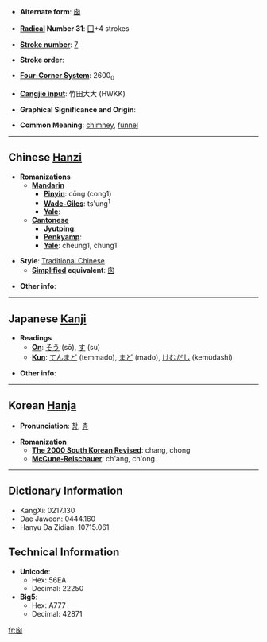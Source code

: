 * '''Alternate form''': [[囱]]

* '''[[Wiktionary:Chinese radical index| Radical]] Number 31''': [[Wiktionary:Chinese radical index 囗|囗]]+4 strokes

* '''[[Wiktionary:Chinese total strokes index|Stroke number]]''': [[Wiktionary:Chinese total strokes index 7|7]]

* '''Stroke order''': 

* '''[[Wiktionary:Chinese four corner index|Four-Corner System]]''': 2600<sub>0</sub>

* '''[[Wiktionary:Chinese Cangjie index|Cangjie input]]''': 竹田大大 (HWKK)

* '''Graphical Significance and Origin''': 

* '''Common Meaning''': [[chimney]], [[funnel]]

----

== Chinese [[Hanzi]] ==

* '''Romanizations'''
** '''[[Mandarin]]'''
*** '''[[Pinyin]]''': cōng (cong1)
*** '''[[Wade-Giles]]''': ts'ung<sup>1</sup>
*** '''[[Yale]]''': 
** '''[[Cantonese]]'''
*** '''[[Jyutping]]''':
*** '''[[Penkyamp]]''': 
*** '''[[Yale]]''': cheung1, chung1

* '''Style''': [[Traditional Chinese]] 
** '''[[Simplified Chinese|Simplified]] equivalent''': [[囱]]

* '''Other info''': 

----

== Japanese [[Kanji]] ==

* '''Readings'''
** '''[[On]]''': [[そう]] (sō), [[す]] (su)
** '''[[Kun]]''': [[てんまど]] (temmado), [[まど]] (mado), [[けむだし]] (kemudashi)

* '''Other info''':  

----

== Korean [[Hanja]] ==

* '''Pronunciation''': [[창]], [[총]]

* '''Romanization'''
** '''[[The 2000 South Korean Revised Romanization|The 2000 South Korean Revised]]''': chang, chong
** '''[[McCune-Reischauer]]''': ch'ang, ch'ong

----

== Dictionary Information ==

* KangXi: 0217.130
* Dae Jaweon: 0444.160
* Hanyu Da Zidian: 10715.061

== Technical Information ==

* '''Unicode''':
** Hex: 56EA
** Decimal: 22250
* '''Big5''':
** Hex: A777
** Decimal: 42871

[[fr:囪]]